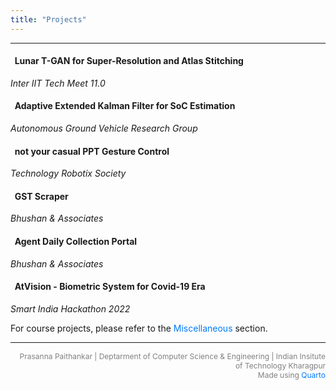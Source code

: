 ---
title: "Projects"
---
<style>
  p {
    text-align: justify;
  }
  
  a {
    color: inherit;
    text-decoration: none;
  }
</style>
<hr>

#### <a href="https://github.com/somnathjena2011/ISRO" target="_blank"><i class="bi bi-github"></i> \ \ Lunar T-GAN for Super-Resolution and Atlas Stitching </a> 
<em> Inter IIT Tech Meet 11.0</em>

#### <a href="https://github.com/PrasannaPaithankar/AGV-Embedded-Task" target="_blank"><i class="bi bi-github"></i> \ \ Adaptive Extended Kalman Filter for SoC Estimation </a>
<em> Autonomous Ground Vehicle Research Group </em>

#### <a href="https://github.com/PrasannaPaithankar/PPT-Gesture-Control" target="_blank"><i class="bi bi-github"></i> \ \ not your casual PPT Gesture Control </a>
<em> Technology Robotix Society </em>

#### <a href="https://github.com/PrasannaPaithankar/GSTscraper" target="_blank"><i class="bi bi-github"></i> \ \ GST Scraper </a>
<em> Bhushan & Associates </em>

#### <a href="https://github.com/PrasannaPaithankar/Collection-Service" target="_blank"><i class="bi bi-github"></i> \ \ Agent Daily Collection Portal </a>
<em> Bhushan & Associates </em>

#### <a href="" target="_blank"><i class="bi bi-github"></i> \ \ AtVision - Biometric System for Covid-19 Era </a>
<em> Smart India Hackathon 2022 </em>

For course projects, please refer to the <a href="./Misc.html" style="color: #007bff;">Miscellaneous</a> section.
<hr>
<div style="font-size: 12px; color: grey; text-align: right; ">
Prasanna Paithankar | Deptarment of Computer Science & Engineering | Indian Insitute of Technology Kharagpur<br>Made using <a href="https://quarto.org" style="color: #007bff;">Quarto</a> </div>
